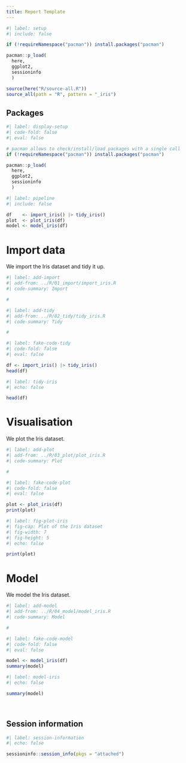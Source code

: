 ```yaml
---
title: Report Template
---
```


<!--
The workflow starts by loading all the packages and all the necessary functions,
that should be externalized in the R/ folder. The prior work to design all the
functions should be done in the lab notebook(s). This is the final step to
create a report (potentially parametrised) from the functions we created.

Given that we will display the functions' code later in the rendered report "as 
if" they were run there, we will not display this "sourcing" code. It is meant 
to fetch the functions to run the pipeline without having to parse the whole
notebook.
-->

```r
#| label: setup
#| include: false

if (!requireNamespace("pacman")) install.packages("pacman")

pacman::p_load(
  here,
  ggplot2,
  sessioninfo
  )

source(here("R/source-all.R"))
source_all(path = "R", pattern = "_iris")
```

::: {.callout-note collapse="true"}
# Packages
<!-- Displaying the setup for those interested -->
```r
#| label: display-setup
#| code-fold: false
#| eval: false

# pacman allows to check/install/load packages with a single call
if (!requireNamespace("pacman")) install.packages("pacman")

pacman::p_load(
  here,
  ggplot2,
  sessioninfo
  )
```
:::

<!--
We run the pipeline we built with our functions. This will create all the 
relevant object right at the start, but will not be displayed in the report
until we call them.
-->

```r
#| label: pipeline
#| include: false

df    <- import_iris() |> tidy_iris()
plot  <- plot_iris(df)
model <- model_iris(df)
```

<!--
Now we write our report. By using the "add-code-files" Quarto extension, we can
include the code for each function from the R source files without cluttering
this notebook. We can then display the results by fetching the objects created
by our pipeline.

All of this may look heavy at first, but I believe this workflow will be very 
effective when the project grows in complexity.
-->

# Import data

We import the Iris dataset and tidy it up.

```r
#| label: add-import
#| add-from: ../R/01_import/import_iris.R
#| code-summary: Import

#
```

```r
#| label: add-tidy
#| add-from: ../R/02_tidy/tidy_iris.R
#| code-summary: Tidy

#
```

```r
#| label: fake-code-tidy
#| code-fold: false
#| eval: false

df <- import_iris() |> tidy_iris()
head(df)
```

```r
#| label: tidy-iris
#| echo: false

head(df)
```

# Visualisation

We plot the Iris dataset.

```r
#| label: add-plot
#| add-from: ../R/03_plot/plot_iris.R
#| code-summary: Plot

#
```

```r
#| label: fake-code-plot
#| code-fold: false
#| eval: false

plot <- plot_iris(df)
print(plot)
```

```r
#| label: fig-plot-iris
#| fig-cap: Plot of the Iris dataset
#| fig-width: 7
#| fig-height: 5
#| echo: false

print(plot)
```

# Model

We model the Iris dataset.

```r
#| label: add-model
#| add-from: ../R/04_model/model_iris.R
#| code-summary: Model

#
```

```r
#| label: fake-code-model
#| code-fold: false
#| eval: false

model <- model_iris(df)
summary(model)
```

```r
#| label: model-iris
#| echo: false

summary(model)
```



&nbsp;
&nbsp;
&nbsp;

::: {.callout-note collapse="true"}
# Session information

```r
#| label: session-information
#| echo: false

sessioninfo::session_info(pkgs = "attached")
```
:::